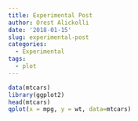 ```yaml
---
title: Experimental Post
author: Orest Alickolli
date: '2018-01-15'
slug: experimental-post
categories:
  - Experimental
tags:
  - plot
---
```


```r
data(mtcars)
library(ggplot2)
head(mtcars)
qplot(x = mpg, y = wt, data=mtcars)
```

